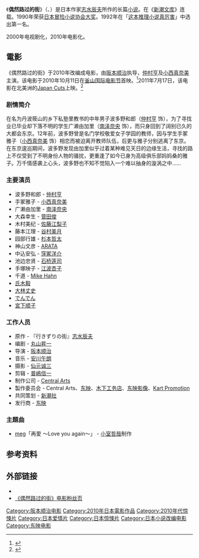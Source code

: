 《'''偶然路过的街'''》（{{lang-ja|行きずりの街}}、{{lang-en|Strangers in the City}}）是日本作家[[志水辰夫|志水辰夫]]所作的长篇[[小说|小说]]。在《[[新潮文库|新潮文库]]》连载。1990年荣获[[日本冒险小说协会大奖|日本冒险小说协会大奖]]。1992年在「[[这本推理小说真厉害！|这本推理小说真厉害]]」中选出第一名。

2000年电视剧化，2010年电影化。

==電影==
{{Infobox film
| name           = 偶然路过的街<br>行きずりの街<br>Strangers in the City
| image          = 
| image_size     = 
| border         = 
| alt            = 
| caption        = 
| director       = [[阪本顺治|阪本顺治]]
| producer       = 黑泽满<br/>国松达也
| writer         = 丸山昇一
| screenplay     = 
| story          = 
| based on       = {{based on|「偶然路过的街」|志水辰夫}}
| narrator       = 
| starring       = [[仲村亨|仲村亨]]<br/>[[小西真奈美|小西真奈美]]
| music          = 安川午朗
| cinematography = 仙元诚三
| editing        = 普嶋信一
| studio         = 
| distributor    = [[东映|东映]]
| released       = {{Film date|2010|11|20|日本}}
| runtime        = 123分钟
| country        = {{JPN}}
| language       = 日语
| budget         = 
| gross          = 
}}
《偶然路过的街》于2010年改编成电影，由[[阪本顺治|阪本顺治]]执导，[[仲村亨|仲村亨]]及[[小西真奈美|小西真奈美]]主演。该电影于2010年10月11日在[[釜山国际电影节|釜山国际电影节]]首映。<ref>{{cite web|url=http://www.screendaily.com/news/asia-pacific/toei-introduces-strangers-to-koreas-mountain-pictures/5019345.article|title=Toei introduces Strangers to Korea's Mountain Pictures|publisher=''Screen International''|first=Jean|last=Noh|date=2010年10月13日|language=英语|accessdate=2014年4月12日|archive-date=2016年3月4日|archive-url=https://web.archive.org/web/20160304064834/http://www.screendaily.com/news/asia-pacific/toei-introduces-strangers-to-koreas-mountain-pictures/5019345.article|dead-url=no}}</ref>2011年7月17日，该电影在北美洲的[[Japan_Cuts|Japan Cuts]]上映。<ref>{{cite web|url=http://twitchfilm.com/2011/06/japan-cuts-lineup-is-a-gift-from-the-gods.html|title=Japan Cuts Lineup Is A Gift From The Gods|publisher=Twitch Film|first=Ben|last=Umstead|date=2011年6月14日|language=英语|deadurl=yes|archiveurl=https://web.archive.org/web/20121223014705/http://twitchfilm.com/2011/06/japan-cuts-lineup-is-a-gift-from-the-gods.html|archivedate=2012年12月23日|accessdate=2014年4月12日}}</ref>

===剧情简介===
在名为丹波筱山的乡下私塾里教书的中年男子波多野和郎（[[仲村亨|仲村亨]] 饰），为了寻找业已毕业却下落不明的学生广濑由加里（[[南泽奈央|南泽奈央]] 饰），而只身回到了阔别已久的大都会东京。12年前，波多野曾是名门学校敬爱女子学园的教师，因与学生手冢雅子（[[小西真奈美|小西真奈美]] 饰）相恋而被迫离开教师队伍，后更与雅子分别逃离了东京。在东京逡巡期间，波多野发现由加里似乎过着某种难见天日的边缘生活，寻找的路上不仅受到了不明身份人物的骚扰，更重逢了如今已身为高级俱乐部妈妈桑的雅子。万千情感袭上心头，波多野也不知不觉陷入一个难以抽身的漩涡之中……

===主要演员===
* 波多野和郎 - [[仲村亨|仲村亨]]
* 手冢雅子 - [[小西真奈美|小西真奈美]]
* 广濑由加里 - [[南泽奈央|南泽奈央]]
* 大森幸生 - [[菅田俊|菅田俊]]
* 木村美纪 - [[佐藤江梨子|佐藤江梨子]]
* 藤本江理 - [[谷村美月|谷村美月]]
* 园部行雄 - [[杉本哲太|杉本哲太]]
* 神山文彦 - [[井浦新|ARATA]]
* 中込安弘 - [[窪冢洋介|窪冢洋介]]
* 池边忠贤 - [[石桥莲司|石桥莲司]]
* 手塚映子 - [[江波杏子|江波杏子]]
* 千道 - [[Mike_Hahn|Mike Hahn]]
* [[氏木毅|氏木毅]]
* [[大林丈史|大林丈史]]
* [[でんでん|でんでん]]
* [[宮下顺子|宮下顺子]]

===工作人员===
* 原作 - 『行きずりの街』[[志水辰夫|志水辰夫]]
* 编剧 - [[丸山昇一|丸山昇一]]
* 导演 - [[阪本顺治|阪本顺治]]
* 音乐 - [[安川午朗|安川午朗]]
* 摄影 - [[仙元诚三|仙元诚三]]
* 剪辑 - [[普嶋信一|普嶋信一]]
* 制作公司 - [[Central_Arts|Central Arts]]
* 製作委员会 - Central Arts、[[东映|东映]]、[[木下工务店|木下工务店]]、[[东映影像|东映影像]]、[[Kart_Promotion|Kart Promotion]]
* 共同策划 - [[新潮社|新潮社]]
* 发行商 - [[东映|东映]]

===主題曲===
* [[meg|meg]]「再愛 〜Love you again〜」  - [[小室哲哉|小室哲哉]]制作

==参考资料==
{{reflist}}

==外部链接==
* {{IMDb title|1534078|偶然路过的街}}
* [http://www.yukizuri.jp/ 《偶然路过的街》电影粉丝页] {{Wayback|url=http://www.yukizuri.jp/ |date=20100923030323 }}
{{這本推理小說真厲害！日本篇第一名}}
[[Category:阪本顺治电影|Category:阪本顺治电影]]
[[Category:2010年日本電影作品|Category:2010年日本電影作品]]
[[Category:2010年代惊悚片|Category:2010年代惊悚片]]
[[Category:日本爱情片|Category:日本爱情片]]
[[Category:日本惊悚片|Category:日本惊悚片]]
[[Category:日本小说改编电影|Category:日本小说改编电影]]
[[Category:东映电影|Category:东映电影]]
